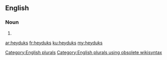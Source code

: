 ==English==

===Noun===
{{head|en}}

# {{plural of|heyduk}}

[[Category:English plurals]][[Category:English plurals using obsolete wikisyntax]]

[[ar:heyduks]]
[[fr:heyduks]]
[[ku:heyduks]]
[[my:heyduks]]